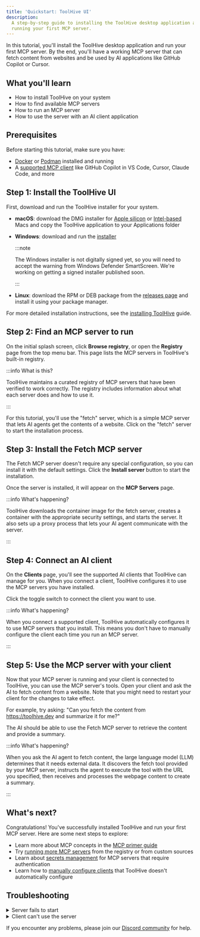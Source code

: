 ```yaml
---
title: 'Quickstart: ToolHive UI'
description:
  A step-by-step guide to installing the ToolHive desktop application and
  running your first MCP server.
---
```


In this tutorial, you'll install the ToolHive desktop application and run your
first MCP server. By the end, you'll have a working MCP server that can fetch
content from websites and be used by AI applications like GitHub Copilot or
Cursor.

## What you'll learn

- How to install ToolHive on your system
- How to find available MCP servers
- How to run an MCP server
- How to use the server with an AI client application

## Prerequisites

Before starting this tutorial, make sure you have:

- [Docker](https://docs.docker.com/get-docker/) or
  [Podman](https://podman-desktop.io/downloads) installed and running
- A [supported MCP client](../reference/client-compatibility.mdx) like GitHub
  Copilot in VS Code, Cursor, Claude Code, and more

## Step 1: Install the ToolHive UI

First, download and run the ToolHive installer for your system.

- **macOS**: download the DMG installer for
  [Apple silicon](https://github.com/stacklok/toolhive-studio/releases/latest/download/ToolHive-arm64.dmg)
  or
  [Intel-based](https://github.com/stacklok/toolhive-studio/releases/latest/download/ToolHive-x64.dmg)
  Macs and copy the ToolHive application to your Applications folder
- **Windows**: download and run the
  [installer](https://github.com/stacklok/toolhive-studio/releases/latest/download/ToolHive.Setup.exe)

  :::note

  The Windows installer is not digitally signed yet, so you will need to accept
  the warning from Windows Defender SmartScreen. We're working on getting a
  signed installer published soon.

  :::

- **Linux**: download the RPM or DEB package from the
  [releases page](https://github.com/stacklok/toolhive-studio/releases/latest)
  and install it using your package manager.

For more detailed installation instructions, see the
[installing ToolHive](../guides-ui/install.mdx) guide.

## Step 2: Find an MCP server to run

On the initial splash screen, click **Browse registry**, or open the
**Registry** page from the top menu bar. This page lists the MCP servers in
ToolHive's built-in registry.

:::info What is this?

ToolHive maintains a curated registry of MCP servers that have been verified to
work correctly. The registry includes information about what each server does
and how to use it.

:::

For this tutorial, you'll use the "fetch" server, which is a simple MCP server
that lets AI agents get the contents of a website. Click on the "fetch" server
to start the installation process.

## Step 3: Install the Fetch MCP server

The Fetch MCP server doesn't require any special configuration, so you can
install it with the default settings. Click the **Install server** button to
start the installation.

Once the server is installed, it will appear on the **MCP Servers** page.

:::info What's happening?

ToolHive downloads the container image for the fetch server, creates a container
with the appropriate security settings, and starts the server. It also sets up a
proxy process that lets your AI agent communicate with the server.

:::

## Step 4: Connect an AI client

On the **Clients** page, you'll see the supported AI clients that ToolHive can
manage for you. When you connect a client, ToolHive configures it to use the MCP
servers you have installed.

Click the toggle switch to connect the client you want to use.

:::info What's happening?

When you connect a supported client, ToolHive automatically configures it to use
MCP servers that you install. This means you don't have to manually configure
the client each time you run an MCP server.

:::

## Step 5: Use the MCP server with your client

Now that your MCP server is running and your client is connected to ToolHive,
you can use the MCP server's tools. Open your client and ask the AI to fetch
content from a website. Note that you might need to restart your client for the
changes to take effect.

For example, try asking: "Can you fetch the content from https://toolhive.dev
and summarize it for me?"

The AI should be able to use the Fetch MCP server to retrieve the content and
provide a summary.

:::info What's happening?

When you ask the AI agent to fetch content, the large language model (LLM)
determines that it needs external data. It discovers the fetch tool provided by
your MCP server, instructs the agent to execute the tool with the URL you
specified, then receives and processes the webpage content to create a summary.

:::

## What's next?

Congratulations! You've successfully installed ToolHive and run your first MCP
server. Here are some next steps to explore:

- Learn more about MCP concepts in the
  [MCP primer guide](../concepts/mcp-primer.md)
- Try [running more MCP servers](../guides-ui/run-mcp-servers.md) from the
  registry or from custom sources
- Learn about [secrets management](../guides-ui/secrets-management.md) for MCP
  servers that require authentication
- Learn how to
  [manually configure clients](../reference/client-compatibility.mdx#manual-configuration)
  that ToolHive doesn't automatically configure

## Troubleshooting

<details>
<summary>Server fails to start</summary>

If the server fails to start, check:

- Is Docker or Podman running?
- Do you have internet access to pull the container image?

</details>

<details>
<summary>Client can't use the server</summary>

If your AI client application can't use the server:

- Make sure your client is connected to ToolHive (see Step 4)
- Restart your client to pick up the new configuration
- Verify the server is running on the **MCP Servers** page
- Disconnect and reconnect the client in ToolHive to refresh the configuration

</details>

If you encounter any problems, please join our
[Discord community](https://discord.gg/stacklok) for help.
